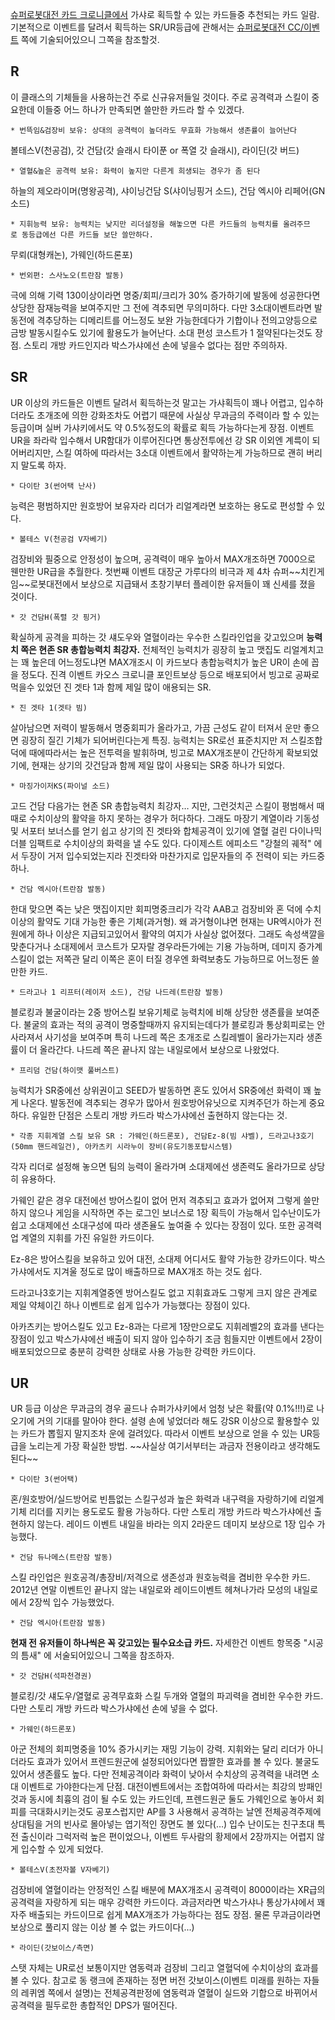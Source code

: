 [[슈퍼로봇대전 카드 크로니클]]에서 가샤로 획득할 수 있는 카드들중 추천되는 카드 일람.
기본적으로 이벤트를 달려서 획득하는 SR/UR등급에 관해서는 [[슈퍼로봇대전 CC/이벤트]] 쪽에 기술되어있으니 그쪽을 참조할것.


== R ==
이 클래스의 기체들을 사용하는건 주로 신규유저들일 것이다.
주로 공격력과 스킬이 중요한데 이들중 어느 하나가 만족되면 쓸만한 카드라 할 수 있겠다.

 * 번뜩임&검장비 보유: 상대의 공격력이 높더라도 무효화 가능해서 생존률이 늘어난다
볼테스V(천공검), 갓 건담(갓 슬래시 타이푼 or 폭열 갓 슬래시), 라이딘(갓 버드)
 * 열혈&높은 공격력 보유: 화력이 높지만 다른게 희생되는 경우가 좀 된다
하늘의 제오라이머(명왕공격), 샤이닝건담 S(샤이닝핑거 소드), 건담 엑시아 리페어(GN소드)
 * 지휘능력 보유: 능력치는 낮지만 리더설정을 해놓으면 다른 카드들의 능력치를 올려주므로 동등급에선 다른 카드들 보단 쓸만하다.
무뢰(대형캐논), 가웨인(하드론포) 
 * 번외편: 스사노오(트란잠 발동)
극에 의해 기력 130이상이라면 명중/회피/크리가 30% 증가하기에 발동에 성공한다면 상당한 잠재능력을 보여주지만 그 전에 격추되면 무의미하다. 다만 3소대이벤트라면 발동전에 격추당하는 디메리트를 어느정도 보완 가능한데다가 기합이나 전의고양등으로 금방 발동시킬수도 있기에 활용도가 늘어난다. 소대 편성 코스트가 1 절약된다는것도 장점. 스토리 개방 카드인지라 박스가샤에선 손에 넣을수 없다는 점만 주의하자.

== SR ==
UR 이상의 카드들은 이벤트 달려서 획득하는것 말고는 가샤획득이 꽤나 어렵고, 입수하더라도 초개조에 의한 강화조차도 어렵기 때문에 사실상 무과금의 주력이라 할 수 있는 등급이며 실버 가샤키에서도 약 0.5%정도의 확률로 획득 가능하다는게 장점. 이벤트 UR을 좌라락 입수해서 UR함대가 이루어진다면 통상전투에선 강 SR 이외엔 계륵이 되어버리지만, 스킬 여하에 따라서는 3소대 이벤트에서 활약하는게 가능하므로 괜히 버리지 말도록 하자.

 * 다이탄 3(썬어택 난사)
능력은 평범하지만 원호방어 보유자라 리더가 리얼계라면 보호하는 용도로 편성할 수 있다.

 * 볼테스 V(천공검 V자베기)
검장비와 필중으로 안정성이 높으며, 공격력이 매우 높아서 MAX개조하면 7000으로 웬만한 UR급을 추월한다. 첫번째 이벤트 대장군 가루다의 비극과 제 4차 슈퍼~~치킨게임~~로봇대전에서 보상으로 지급돼서 초창기부터 플레이한 유저들이 꽤 신세를 졌을 것이다.

 * 갓 건담H(폭렬 갓 핑거)
확실하게 공격을 피하는 갓 섀도우와 열혈이라는 우수한 스킬라인업을 갖고있으며 '''능력치 쪽은 현존 SR 총합능력치 최강자.''' 전체적인 능력치가 굉장히 높고 맷집도 리얼계치고는 꽤 높은데 어느정도냐면 MAX개조시 이 카드보다 총합능력치가 높은 UR이 손에 꼽을 정도다. 진격 이벤트 카오스 크로니클 포인트보상 등으로 배포되어서 빙고로 공짜로 먹을수 있었던 진 겟타 1과 함께 제일 많이 애용되는 SR.

 * 진 겟타 1(겟타 빔)
살아남으면 저력이 발동해서 명중회피가 올라가고, 가끔 근성도 같이 터져서 운만 좋으면 굉장히 질긴 기체가 되어버린다는게 특징. 능력치는 SR로선 표준치지만 저 스킬조합덕에 때에따라서는 높은 전투력을 발휘하며, 빙고로 MAX개조분이 간단하게 확보되었기에, 현재는 상기의 갓건담과 함께 제일 많이 사용되는 SR중 하나가 되었다.

 * 마징가이저KS(파이널 소드)
고드 건담 다음가는 현존 SR 총합능력치 최강자… 지만, 그런것치곤 스킬이 평범해서 때때로 수치이상의 활약을 하지 못하는 경우가 허다하다. 그래도 마장기 계열이라 기동성및 서포터 보너스를 얻기 쉽고 상기의 진 겟타와 합체공격이 있기에 열혈 걸린 다이나믹 더블 임팩트로 수치이상의 화력을 낼 수도 있다. 다이제스트 에피소드 "강철의 궤적" 에서 두장이 거저 입수되었는지라 진겟타와 마찬가지로 입문자들의 주 전력이 되는 카드중 하나.

 * 건담 엑시아(트란잠 발동)
한대 맞으면 죽는 낮은 맷집이지만 회피명중크리가 각각 AAB고 검장비와 혼 덕에 수치이상의 활약도 기대 가능한 좋은 기체(과거형). 왜 과거형이냐면 현재는 UR엑시아가 전원에게 하나 이상은 지급되고있어서 활약의 여지가 사실상 없어졌다. 그래도 속성색깔을 맞춘다거나 소대제에서 코스트가 모자랄 경우라든가에는 기용 가능하며, 데미지 증가계 스킬이 없는 저쪽관 달리 이쪽은 혼이 터질 경우엔 화력보충도 가능하므로 어느정돈 쓸만한 카드.

 * 드라고나 1 리프터(레이저 소드), 건담 나드레(트란잠 발동)
블로킹과 불굴이라는 2중 방어스킬 보유기체로 능력치에 비해 상당한 생존률을 보여준다. 불굴의 효과는 적의 공격이 명중할때까지 유지되는데다가 블로킹과 통상회피로는 안 사라져서 사기성을 보여주며 특히 나드레 쪽은 초개조로 스킬레벨이 올라가는지라 생존률이 더 올라간다. 나드레 쪽은 끝나지 않는 내일로에서 보상으로 나왔었다.

 * 프리덤 건담(하이맷 풀버스트)
능력치가 SR중에선 상위권이고 SEED가 발동하면 혼도 있어서 SR중에선 화력이 꽤 높게 나온다. 발동전에 격추되는 경우가 많아서 원호방어유닛으로 지켜주던가 하는게 중요하다. 유일한 단점은 스토리 개방 카드라 박스가샤에선 출현하지 않는다는 것.

 * 각종 지휘계열 스킬 보유 SR : 가웨인(하드론포), 건담Ez-8(빔 샤벨), 드라고나3호기(50mm 핸드레일건), 아카츠키 시라누이 장비(유도기동포탑시스템)
각자 리더로 설정해 놓으면 팀의 능력이 올라가며 소대제에선 생존력도 올라가므로 상당히 유용하다.

가웨인 같은 경우 대전에선 방어스킬이 없어 먼저 격추되고 효과가 없어져 그렇게 쓸만하지 않으나 게임을 시작하면 주는 로그인 보너스로 1장 획득이 가능해서 입수난이도가 쉽고 소대제에선 소대구성에 따라 생존율도 높여줄 수 있다는 장점이 있다. 또한 공격력 업 계열의 지휘를 가진 유일한 카드이다.

Ez-8은 방어스킬을 보유하고 있어 대전, 소대제 어디서도 활약 가능한 강카드이다. 박스가샤에서도 지겨울 정도로 많이 배출하므로 MAX개조 하는 것도 쉽다.

드라고나3호기는 지휘계열중엔 방어스킬도 없고 지휘효과도 그렇게 크지 않은 관계로 제일 약체이긴 하나 이벤트로 쉽게 입수가 가능했다는 장점이 있다.

아카츠키는 방어스킬도 있고 Ez-8과는 다르게 1장만으로도 지휘레벨2의 효과를 낸다는 장점이 있고 박스가샤에선 배출이 되지 않아 입수하기 조금 힘들지만 이벤트에서 2장이 배포되었으므로 충분히 강력한 상태로 사용 가능한 강력한 카드이다.

== UR ==
UR 등급 이상은 무과금의 경우 골드나 슈퍼가샤키에서 엄청 낮은 확률(약 0.1%!!!)로 나오기에 거의 기대를 말아야 한다. 설령 손에 넣었더라 해도 강SR 이상으로 활용할수 있는 카드가 뽑힐지 말지조차 운에 걸려있다. 따라서 이벤트 보상으로 얻을 수 있는 UR등급을 노리는게 가장 확실한 방법. ~~사실상 여기서부터는 과금자 전용이라고 생각해도 된다~~

 * 다이탄 3(썬어택)
혼/원호방어/실드방어로 빈틈없는 스킬구성과 높은 화력과 내구력을 자랑하기에 리얼계 기체 리더를 지키는 용도로도 활용 가능하다. 다만 스토리 개방 카드라 박스가샤에선 출현하지 않는다. 레이드 이벤트 내일을 바라는 의지 2라운드 데미지 보상으로 1장 입수 가능했다.

 * 건담 듀나메스(트란잠 발동)
스킬 라인업은 원호공격/총장비/저격으로 생존성과 원호능력을 겸비한 우수한 카드. 2012년 연말 이벤트인 끝나지 않는 내일로와 레이드이벤트 헤쳐나가라 모성의 내일로에서 2장씩 입수 가능했었다.

 * 건담 엑시아(트란잠 발동)
'''현재 전 유저들이 하나씩은 꼭 갖고있는 필수요소급 카드.''' 자세한건 이벤트 항목중 "시공의 틈새" 에 서술되어있으니 그쪽을 참조하자.

 * 갓 건담H(석파천경권)
블로킹/갓 섀도우/열혈로 공격무효화 스킬 두개와 열혈의 파괴력을 겸비한 우수한 카드. 다만 스토리 개방 카드라 박스가샤에선 손에 넣을 수 없다.

 * 가웨인(하드론포)
아군 전체의 회피명중을 10% 증가시키는 재밍 기능이 강력. 지휘와는 달리 리더가 아니더라도 효과가 있어서 프렌드원군에 설정되어있다면 짭짤한 효과를 볼 수 있다. 불굴도 있어서 생존률도 높다. 다만 전체공격이라 화력이 낮아서 수치상의 공격력을 내려면 소대 이벤트로 가야한다는게 단점. 대전이벤트에서는 조합여하에 따라서는 최강의 방패인것과 동시에 최흉의 검이 될 수도 있는 카드인데, 프렌드원군 둘도 가웨인으로 놓아서 회피를 극대화시키는것도 공포스럽지만 AP를 3 사용해서 공격하는 날엔 전체공격주제에 상대팀을 거의 빈사로 몰아넣는 엽기적인 장면도 볼 있다(…)
입수 난이도는 친구초대 특전 출신이라 그럭저럭 높은 편이었으나, 이벤트 두사람의 황제에서 2장까지는 어렵지 않게 입수할 수 있게 되었다.

 * 볼테스V(초전자볼 V자베기)
검장비에 열혈이라는 안정적인 스킬 배분에 MAX개조시 공격력이 8000이라는 XR급의 공격력을 자랑하게 되는 매우 강력한 카드이다. 과금저라면 박스가샤나 통상가샤에서 꽤 자주 배출되는 카드이므로 쉽게 MAX개조가 가능하다는 점도 장점. 물론 무과금이라면 보상으로 풀리지 않는 이상 볼 수 없는 카드이다(...)   

 * 라이딘(갓보이스/측면)
스탯 자체는 UR로선 보통이지만 염동력과 검장비 그리고 열혈덕에 수치이상의 효과를 볼 수 있다. 참고로 동 랭크에 존재하는 정면 버전 갓보이스(이벤트 미래를 원하는 자들의 레퀴엠 쪽에서 설명)는 전체공격판정에 염동력과 열혈이 실드와 기합으로 바뀌어서 공격력을 필두로한 총합적인 DPS가 떨어진다.
